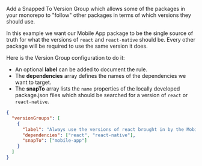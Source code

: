

Add a <Link to="/config/version-groups/snapped-to">Snapped To Version Group</Link> which allows some of the packages in your monorepo to "follow" other packages in terms of which versions they should use.

In this example we want our Mobile App package to be the single source of truth for what the versions of `react` and `react-native` should be. Every other package will be required to use the same version it does.

Here is the Version Group configuration to do it:

- An optional **label** can be added to document the rule.
- The **dependencies** array defines the names of the dependencies we want to target.
- The **snapTo** array lists the `name` properties of the locally developed package.json files which should be searched for a version of `react` or `react-native`.

```json title=".syncpackrc"
{
  "versionGroups": [
    {
      "label": "Always use the versions of react brought in by the Mobile App",
      "dependencies": ["react", "react-native"],
      "snapTo": ["mobile-app"]
    }
  ]
}
```
